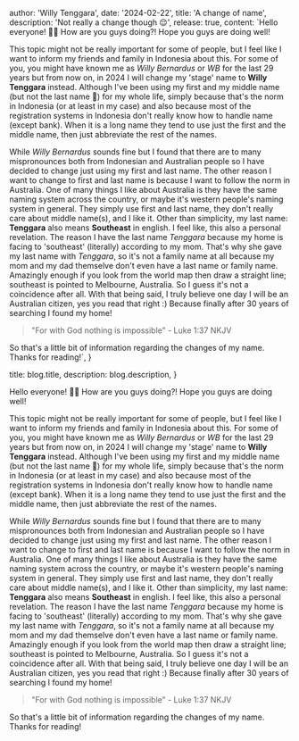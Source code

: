   author: 'Willy Tenggara',
  date: '2024-02-22',
  title: 'A change of name',
  description: 'Not really a change though 😌',
  release: true,
  content: `Hello everyone! 🙋🏻 How are you guys doing?! Hope you guys are doing well!

This topic might not be really important for some of people, but I feel like I want to inform my friends and family in Indonesia about this.
For some of you, you might have known me as _Willy Bernardus_ or _WB_ for the last 29 years but from now on, in 2024 I will change my 'stage' name
to **Willy Tenggara** instead. Although I've been using my first and my middle name (but not the last name 👀) for my whole life,
simply because that's the norm in Indonesia (or at least in my case) and also because most of the registration systems in Indonesia
don't really know how to handle name (except bank). When it is a long name they tend to use just the first and the middle name, then just abbreviate the rest of the names.

While _Willy Bernardus_ sounds fine but I found that there are to many mispronounces both from Indonesian and Australian people so I have decided to change just using
my first and last name. The other reason I want to change to first and last name is because I want to follow the norm in Australia.
One of many things I like about Australia is they have the same naming system across the country, or maybe it's western people's naming system in general.
They simply use first and last name, they don't really care about middle name(s), and I like it. Other than simplicity, my last name: **Tenggara** also means **Southeast** in english.
I feel like, this also a personal revelation. The reason I have the last name _Tenggara_ because my home is facing to 'southeast' (literally) according to my mom.
That's why she gave my last name with _Tenggara_, so it's not a family name at all because my mom and my dad themselve don't even have a last name or family name.
Amazingly enough if you look from the world map then draw a straight line; southeast is pointed to Melbourne, Australia. So I guess it's not a coincidence after all.
With that being said, I truly believe one day I will be an Australian citizen, yes you read that right :) Because finally after 30 years of searching I found my home!

> "For with God nothing is impossible" - Luke 1:37 NKJV

So that's a little bit of information regarding the changes of my name. Thanks for reading!`,
}

  title: blog.title,
  description: blog.description,
}


Hello everyone! 🙋🏻 How are you guys doing?! Hope you guys are doing well!

This topic might not be really important for some of people, but I feel like I want to inform my friends and family in Indonesia about this.
For some of you, you might have known me as _Willy Bernardus_ or _WB_ for the last 29 years but from now on, in 2024 I will change my 'stage' name
to **Willy Tenggara** instead. Although I've been using my first and my middle name (but not the last name 👀) for my whole life,
simply because that's the norm in Indonesia (or at least in my case) and also because most of the registration systems in Indonesia
don't really know how to handle name (except bank). When it is a long name they tend to use just the first and the middle name, then just abbreviate the rest of the names.

While _Willy Bernardus_ sounds fine but I found that there are to many mispronounces both from Indonesian and Australian people so I have decided to change just using
my first and last name. The other reason I want to change to first and last name is because I want to follow the norm in Australia.
One of many things I like about Australia is they have the same naming system across the country, or maybe it's western people's naming system in general.
They simply use first and last name, they don't really care about middle name(s), and I like it. Other than simplicity, my last name: **Tenggara** also means **Southeast** in english.
I feel like, this also a personal revelation. The reason I have the last name _Tenggara_ because my home is facing to 'southeast' (literally) according to my mom.
That's why she gave my last name with _Tenggara_, so it's not a family name at all because my mom and my dad themselve don't even have a last name or family name.
Amazingly enough if you look from the world map then draw a straight line; southeast is pointed to Melbourne, Australia. So I guess it's not a coincidence after all.
With that being said, I truly believe one day I will be an Australian citizen, yes you read that right :) Because finally after 30 years of searching I found my home!

> "For with God nothing is impossible" - Luke 1:37 NKJV

So that's a little bit of information regarding the changes of my name. Thanks for reading!
